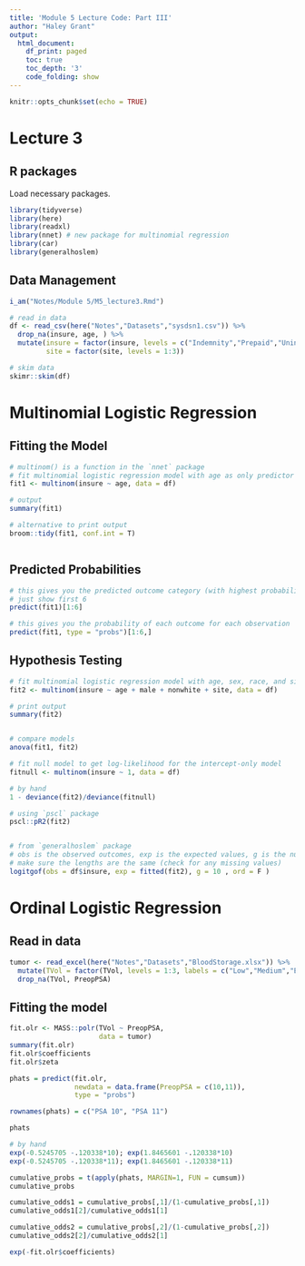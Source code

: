 ```yaml
---
title: 'Module 5 Lecture Code: Part III'
author: "Haley Grant"
output:
  html_document:
    df_print: paged
    toc: true
    toc_depth: '3'
    code_folding: show
---
```


```r
knitr::opts_chunk$set(echo = TRUE)
```

# Lecture 3

## R packages

Load necessary packages.

```r
library(tidyverse)
library(here)
library(readxl)
library(nnet) # new package for multinomial regression
library(car)
library(generalhoslem)
```

## Data Management

```r

i_am("Notes/Module 5/M5_lecture3.Rmd")

# read in data
df <- read_csv(here("Notes","Datasets","sysdsn1.csv")) %>%
  drop_na(insure, age, ) %>%
  mutate(insure = factor(insure, levels = c("Indemnity","Prepaid","Uninsure")),
         site = factor(site, levels = 1:3))

# skim data
skimr::skim(df)

```


# Multinomial Logistic Regression

## Fitting the Model

```r

# multinom() is a function in the `nnet` package
# fit multinomial logistic regression model with age as only predictor
fit1 <- multinom(insure ~ age, data = df)

# output
summary(fit1)

# alternative to print output 
broom::tidy(fit1, conf.int = T)



```

## Predicted Probabilities

```r
# this gives you the predicted outcome category (with highest probability)
# just show first 6
predict(fit1)[1:6]

# this gives you the probability of each outcome for each observation
predict(fit1, type = "probs")[1:6,]

```


## Hypothesis Testing

```r
# fit multinomial logistic regression model with age, sex, race, and site
fit2 <- multinom(insure ~ age + male + nonwhite + site, data = df)

# print output
summary(fit2)


# compare models
anova(fit1, fit2)

# fit null model to get log-likelihood for the intercept-only model
fitnull <- multinom(insure ~ 1, data = df)

# by hand
1 - deviance(fit2)/deviance(fitnull)

# using `pscl` package
pscl::pR2(fit2)



```




```r
# from `generalhoslem` package
# obs is the observed outcomes, exp is the expected values, g is the number of groups, ord = F tells R that the outcome is not ordinal
# make sure the lengths are the same (check for any missing values)
logitgof(obs = df$insure, exp = fitted(fit2), g = 10 , ord = F )


```
# Ordinal Logistic Regression

## Read in data

```r
tumor <- read_excel(here("Notes","Datasets","BloodStorage.xlsx")) %>%
  mutate(TVol = factor(TVol, levels = 1:3, labels = c("Low","Medium","Extensive"))) %>%
  drop_na(TVol, PreopPSA)

```


## Fitting the model

```r


fit.olr <- MASS::polr(TVol ~ PreopPSA,
                      data = tumor)
summary(fit.olr)
fit.olr$coefficients
fit.olr$zeta

phats = predict(fit.olr, 
                newdata = data.frame(PreopPSA = c(10,11)), 
                type = "probs") 

rownames(phats) = c("PSA 10", "PSA 11")

phats

# by hand
exp(-0.5245705 -.120338*10); exp(1.8465601 -.120338*10)
exp(-0.5245705 -.120338*11); exp(1.8465601 -.120338*11)

cumulative_probs = t(apply(phats, MARGIN=1, FUN = cumsum))
cumulative_probs

cumulative_odds1 = cumulative_probs[,1]/(1-cumulative_probs[,1])
cumulative_odds1[2]/cumulative_odds1[1]

cumulative_odds2 = cumulative_probs[,2]/(1-cumulative_probs[,2])
cumulative_odds2[2]/cumulative_odds2[1]

exp(-fit.olr$coefficients)
```

